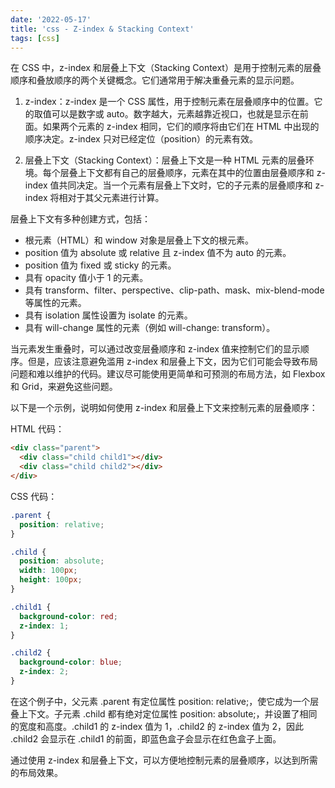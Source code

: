 ```yaml
---
date: '2022-05-17'
title: 'css - Z-index & Stacking Context'
tags: [css]
---
```


在 CSS 中，z-index 和层叠上下文（Stacking Context）是用于控制元素的层叠顺序和叠放顺序的两个关键概念。它们通常用于解决重叠元素的显示问题。

1. z-index：z-index 是一个 CSS 属性，用于控制元素在层叠顺序中的位置。它的取值可以是数字或 auto。数字越大，元素越靠近视口，也就是显示在前面。如果两个元素的 z-index 相同，它们的顺序将由它们在 HTML 中出现的顺序决定。z-index 只对已经定位（position）的元素有效。

2. 层叠上下文（Stacking Context）：层叠上下文是一种 HTML 元素的层叠环境。每个层叠上下文都有自己的层叠顺序，元素在其中的位置由层叠顺序和 z-index 值共同决定。当一个元素有层叠上下文时，它的子元素的层叠顺序和 z-index 将相对于其父元素进行计算。

层叠上下文有多种创建方式，包括：

- 根元素（HTML）和 window 对象是层叠上下文的根元素。
- position 值为 absolute 或 relative 且 z-index 值不为 auto 的元素。
- position 值为 fixed 或 sticky 的元素。
- 具有 opacity 值小于 1 的元素。
- 具有 transform、filter、perspective、clip-path、mask、mix-blend-mode 等属性的元素。
- 具有 isolation 属性设置为 isolate 的元素。
- 具有 will-change 属性的元素（例如 will-change: transform）。

当元素发生重叠时，可以通过改变层叠顺序和 z-index 值来控制它们的显示顺序。但是，应该注意避免滥用 z-index 和层叠上下文，因为它们可能会导致布局问题和难以维护的代码。建议尽可能使用更简单和可预测的布局方法，如 Flexbox 和 Grid，来避免这些问题。

以下是一个示例，说明如何使用 z-index 和层叠上下文来控制元素的层叠顺序：

HTML 代码：

```html
<div class="parent">
  <div class="child child1"></div>
  <div class="child child2"></div>
</div>
```

CSS 代码：

```css
.parent {
  position: relative;
}

.child {
  position: absolute;
  width: 100px;
  height: 100px;
}

.child1 {
  background-color: red;
  z-index: 1;
}

.child2 {
  background-color: blue;
  z-index: 2;
}
```

在这个例子中，父元素 .parent 有定位属性 position: relative;，使它成为一个层叠上下文。子元素 .child 都有绝对定位属性 position: absolute;，并设置了相同的宽度和高度。.child1 的 z-index 值为 1，.child2 的 z-index 值为 2，因此 .child2 会显示在 .child1 的前面，即蓝色盒子会显示在红色盒子上面。

通过使用 z-index 和层叠上下文，可以方便地控制元素的层叠顺序，以达到所需的布局效果。
